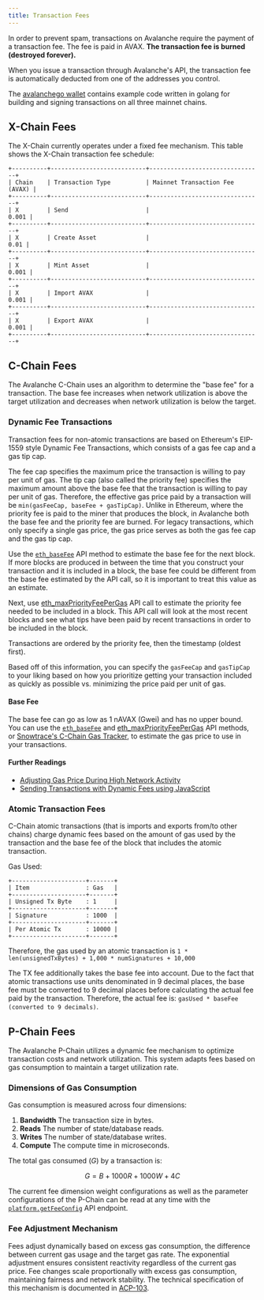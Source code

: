 ```yaml
---
title: Transaction Fees
---
```


In order to prevent spam, transactions on Avalanche require the payment of a transaction fee. The fee is paid in AVAX. **The transaction fee is burned (destroyed forever).**

When you issue a transaction through Avalanche's API, the transaction fee is automatically deducted from one of the addresses you control. 

The [avalanchego wallet](https://github.com/ava-labs/avalanchego/blob/master/wallet/chain) contains example code written in golang for building and signing transactions on all three mainnet chains. 

X-Chain Fees[​](#fee-schedule)
-------------------------------------------------------

The X-Chain currently operates under a fixed fee mechanism. This table shows the X-Chain transaction fee schedule:

```
+----------+---------------------------+--------------------------------+
| Chain    | Transaction Type          | Mainnet Transaction Fee (AVAX) |
+----------+---------------------------+--------------------------------+
| X        | Send                      |                          0.001 |
+----------+---------------------------+--------------------------------+
| X        | Create Asset              |                           0.01 |
+----------+---------------------------+--------------------------------+
| X        | Mint Asset                |                          0.001 |
+----------+---------------------------+--------------------------------+
| X        | Import AVAX               |                          0.001 |
+----------+---------------------------+--------------------------------+
| X        | Export AVAX               |                          0.001 |
+----------+---------------------------+--------------------------------+
```

C-Chain Fees[​](#c-chain-fees)
-------------------------------------------------------

The Avalanche C-Chain uses an algorithm to determine the "base fee" for a transaction. The base fee increases when network utilization is above the target utilization and decreases when network utilization is below the target.

### Dynamic Fee Transactions[​](#dynamic-fee-transactions )

Transaction fees for non-atomic transactions are based on Ethereum's EIP-1559 style Dynamic Fee Transactions, which consists of a gas fee cap and a gas tip cap.

The fee cap specifies the maximum price the transaction is willing to pay per unit of gas. The tip cap (also called the priority fee) specifies the maximum amount above the base fee that the transaction is willing to pay per unit of gas. Therefore, the effective gas price paid by a transaction will be `min(gasFeeCap, baseFee + gasTipCap)`. Unlike in Ethereum, where the priority fee is paid to the miner that produces the block, in Avalanche both the base fee and the priority fee are burned. For legacy transactions, which only specify a single gas price, the gas price serves as both the gas fee cap and the gas tip cap.

Use the [`eth_baseFee`](/docs/api-reference/c-chain/api#eth_basefee) API method to estimate the base fee for the next block. If more blocks are produced in between the time that you construct your transaction and it is included in a block, the base fee could be different from the base fee estimated by the API call, so it is important to treat this value as an estimate.

Next, use [eth\_maxPriorityFeePerGas](/docs/api-reference/c-chain/api#eth_maxpriorityfeepergas) API call to estimate the priority fee needed to be included in a block. This API call will look at the most recent blocks and see what tips have been paid by recent transactions in order to be included in the block.

Transactions are ordered by the priority fee, then the timestamp (oldest first).

Based off of this information, you can specify the `gasFeeCap` and `gasTipCap` to your liking based on how you prioritize getting your transaction included as quickly as possible vs. minimizing the price paid per unit of gas.

#### Base Fee[​](#base-fee)

The base fee can go as low as 1 nAVAX (Gwei) and has no upper bound. You can use the [`eth_baseFee`](/docs/api-reference/c-chain/api#eth_basefee) and [eth\_maxPriorityFeePerGas](/docs/api-reference/c-chain/api#eth_maxpriorityfeepergas) API methods, or [Snowtrace's C-Chain Gas Tracker](https://snowtrace.io/gastracker), to estimate the gas price to use in your transactions.

#### Further Readings[​](#further-readings)

- [Adjusting Gas Price During High Network Activity](/docs/dapps/advanced-tutorials/manually-adjust-gas-price)
- [Sending Transactions with Dynamic Fees using JavaScript](/docs/dapps/advanced-tutorials/dynamic-gas-fees)

### Atomic Transaction Fees[​](#atomic-transaction-fees)

C-Chain atomic transactions (that is imports and exports from/to other chains) charge dynamic fees based on the amount of gas used by the transaction and the base fee of the block that includes the atomic transaction.

Gas Used:

```
+---------------------+-------+
| Item                : Gas   |
+---------------------+-------+
| Unsigned Tx Byte    : 1     |
+---------------------+-------+
| Signature           : 1000  |
+---------------------+-------+
| Per Atomic Tx       : 10000 |
+---------------------+-------+
```

Therefore, the gas used by an atomic transaction is `1 * len(unsignedTxBytes) + 1,000 * numSignatures + 10,000`

The TX fee additionally takes the base fee into account. Due to the fact that atomic transactions use units denominated in 9 decimal places, the base fee must be converted to 9 decimal places before calculating the actual fee paid by the transaction. Therefore, the actual fee is: `gasUsed * baseFee (converted to 9 decimals)`.


P-Chain Fees[​](#p-chain-fees)
-------------------------------------------------------

The Avalanche P-Chain utilizes a dynamic fee mechanism to optimize transaction costs and network utilization. This system adapts fees based on gas consumption to maintain a target utilization rate.

### Dimensions of Gas Consumption
Gas consumption is measured across four dimensions:

1. **Bandwidth** The transaction size in bytes.
2. **Reads** The number of state/database reads.
3. **Writes** The number of state/database writes.
4. **Compute** The compute time in microseconds.

The total gas consumed ($G$) by a transaction is:

```math
G = B + 1000R + 1000W + 4C
```

The current fee dimension weight configurations as well as the parameter configurations of the P-Chain can be read at any time with the [`platform.getFeeConfig`](/docs/api-reference/p-chain/api#platformgetfeeconfig) API endpoint. 

### Fee Adjustment Mechanism
Fees adjust dynamically based on excess gas consumption, the difference between current gas usage and the target gas rate. The exponential adjustment ensures consistent reactivity regardless of the current gas price. Fee changes scale proportionally with excess gas consumption, maintaining fairness and network stability. The technical specification of this mechanism is documented in [ACP-103](https://github.com/avalanche-foundation/ACPs/blob/main/ACPs/103-dynamic-fees/README.md#mechanism).

